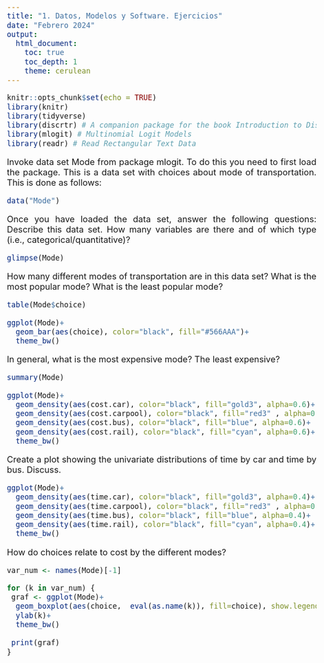 ---
title: "1. Datos, Modelos y Software. Ejercicios"
date: "Febrero 2024"
output: 
  html_document:
    toc: true
    toc_depth: 1
    theme: cerulean
---


<style>
body {
text-align: justify}
</style>

<style type="text/css">
body{/*Normal*/
     font-size: 20px;
}
</style>



```{r setup, include=FALSE}
knitr::opts_chunk$set(echo = TRUE)
library(knitr)
library(tidyverse)
library(discrtr) # A companion package for the book Introduction to Discrete Choice Analysis with `R`
library(mlogit) # Multinomial Logit Models
library(readr) # Read Rectangular Text Data
```



Invoke data set Mode from package mlogit. To do this you need to first load the package. This is a data set with choices about mode of transportation. This is done as follows:

```{r}
data("Mode")
```

Once you have loaded the data set, answer the following questions:
Describe this data set. How many variables are there and of which type (i.e., categorical/quantitative)?

```{r}
glimpse(Mode)
```




How many different modes of transportation are in this data set? What is the most popular mode? What is the least popular mode?

```{r}
table(Mode$choice)
```

```{r}
ggplot(Mode)+
  geom_bar(aes(choice), color="black", fill="#566AAA")+
  theme_bw()
```



In general, what is the most expensive mode? The least expensive?

```{r}
summary(Mode)
```
```{r}
ggplot(Mode)+
  geom_density(aes(cost.car), color="black", fill="gold3", alpha=0.6)+
  geom_density(aes(cost.carpool), color="black", fill="red3" , alpha=0.6)+
  geom_density(aes(cost.bus), color="black", fill="blue", alpha=0.6)+
  geom_density(aes(cost.rail), color="black", fill="cyan", alpha=0.6)+
  theme_bw()
```




Create a plot showing the univariate distributions of time by car and time by bus. Discuss.




```{r}
ggplot(Mode)+
  geom_density(aes(time.car), color="black", fill="gold3", alpha=0.4)+
  geom_density(aes(time.carpool), color="black", fill="red3" , alpha=0.4)+
  geom_density(aes(time.bus), color="black", fill="blue", alpha=0.4)+
  geom_density(aes(time.rail), color="black", fill="cyan", alpha=0.4)+
  theme_bw()
```



How do choices relate to cost by the different modes?

```{r}
var_num <- names(Mode)[-1]

for (k in var_num) {
 graf <- ggplot(Mode)+
  geom_boxplot(aes(choice,  eval(as.name(k)), fill=choice), show.legend = FALSE)+
  ylab(k)+ 
  theme_bw() 
 
 print(graf)
}


```